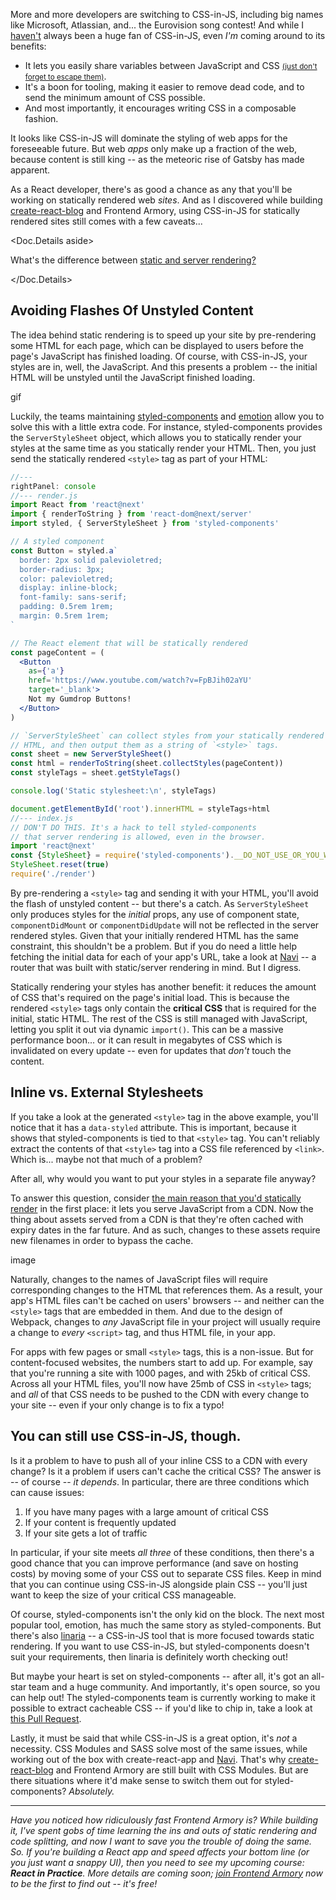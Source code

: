 
More and more developers are switching to CSS-in-JS, including big names like Microsoft, Atlassian, and... the Eurovision song contest! And while I [haven't](/james-k-nelson/how-can-i-use-css-in-js-securely/) always been a huge fan of CSS-in-JS, even *I'm* coming around to its benefits:

- It lets you easily share variables between JavaScript and CSS [<small>(just don't forget to escape them)</small>](/james-k-nelson/how-can-i-use-css-in-js-securely/).
- It's a boon for tooling, making it easier to remove dead code, and to send the minimum amount of CSS possible.
- And most importantly, it encourages writing CSS in a composable fashion.

It looks like CSS-in-JS will dominate the styling of web apps for the foreseeable future. But web *apps* only make up a fraction of the web, because content is still king -- as the meteoric rise of Gatsby has made apparent.

As a React developer, there's as good a chance as any that you'll be working on statically rendered web *sites*. And as I discovered while building [create-react-blog](https://github.com/frontarm/create-react-blog) and Frontend Armory, using CSS-in-JS for statically rendered sites still comes with a few caveats...

<Doc.Details aside>

What's the difference between [static and server rendering?](/james-k-nelson/static-vs-server-rendering/)

</Doc.Details>

## Avoiding Flashes Of Unstyled Content

The idea behind static rendering is to speed up your site by pre-rendering some HTML for each page, which can be displayed to users before the page's JavaScript has finished loading. Of course, with CSS-in-JS, your styles are in, well, the JavaScript. And this presents a problem -- the initial HTML will be unstyled until the JavaScript finished loading.

gif

Luckily, the teams maintaining [styled-components](https://www.styled-components.com/) and [emotion](https://emotion.sh/) allow you to solve this with a little extra code. For instance, styled-components provides the `ServerStyleSheet` object, which allows you to statically render your styles at the same time as you statically render your HTML. Then, you just send the statically rendered `<style>` tag as part of your HTML:

```jsx
//---
rightPanel: console
//--- render.js
import React from 'react@next'
import { renderToString } from 'react-dom@next/server'
import styled, { ServerStyleSheet } from 'styled-components'

// A styled component
const Button = styled.a`
  border: 2px solid palevioletred;
  border-radius: 3px;
  color: palevioletred;
  display: inline-block;
  font-family: sans-serif;
  padding: 0.5rem 1rem;
  margin: 0.5rem 1rem;
`

// The React element that will be statically rendered
const pageContent = (
  <Button
    as={'a'}
    href='https://www.youtube.com/watch?v=FpBJih02aYU'
    target='_blank'>
    Not my Gumdrop Buttons!
  </Button>
)

// `ServerStyleSheet` can collect styles from your statically rendered
// HTML, and then output them as a string of `<style>` tags.
const sheet = new ServerStyleSheet()
const html = renderToString(sheet.collectStyles(pageContent))
const styleTags = sheet.getStyleTags()

console.log('Static stylesheet:\n', styleTags)

document.getElementById('root').innerHTML = styleTags+html
//--- index.js
// DON'T DO THIS. It's a hack to tell styled-components
// that server rendering is allowed, even in the browser.
import 'react@next'
const {StyleSheet} = require('styled-components').__DO_NOT_USE_OR_YOU_WILL_BE_HAUNTED_BY_SPOOKY_GHOSTS
StyleSheet.reset(true)
require('./render')
```

By pre-rendering a `<style>` tag and sending it with your HTML, you'll avoid the flash of unstyled content -- but there's a catch. As `ServerStyleSheet` only produces styles for the *initial* props, any use of component state, `componentDidMount` or `componentDidUpdate` will not be reflected in the server rendered styles. Given that your initially rendered HTML has the same constraint, this shouldn't be a problem. But if you do need a little help fetching the initial data for each of your app's URL, take a look at [Navi](/navi/) -- a router that was built with static/server rendering in mind. But I digress.

Statically rendering your styles has another benefit: it reduces the amount of CSS that's required on the page's initial load. This is because the rendered `<style>` tags only contain the **critical CSS** that is required for the initial, static HTML. The rest of the CSS is still managed with JavaScript, letting you split it out via dynamic `import()`. This can be a massive performance boon... or it can result in megabytes of CSS which is invalidated on every update -- even for updates that *don't* touch the content.


## Inline vs. External Stylesheets

If you take a look at the generated `<style>` tag in the above example, you'll notice that it has a `data-styled` attribute. This is important, because it shows that styled-components is tied to that `<style>` tag. You can't reliably extract the contents of that `<style>` tag into a CSS file referenced by `<link>`. Which is... maybe not that much of a problem?

After all, why would you want to put your styles in a separate file anyway? 

To answer this question, consider [the main reason that you'd statically render](/james-k-nelson/static-vs-server-rendering/) in the first place: it lets you serve JavaScript from a CDN. Now the thing about assets served from a CDN is that they're often cached with expiry dates in the far future. And as such, changes to these assets require new filenames in order to bypass the cache.

image

Naturally, changes to the names of JavaScript files will require corresponding changes to the HTML that references them. As a result, your app's HTML files can't be cached on users' browsers -- and neither can the `<style>` tags that are embedded in them. And due to the design of Webpack, changes to *any* JavaScript file in your project will usually require a change to *every* `<script>` tag, and thus HTML file, in your app. 

For apps with few pages or small `<style>` tags, this is a non-issue. But for content-focused websites, the numbers start to add up. For example, say that you're running a site with 1000 pages, and with 25kb of critical CSS. Across all your HTML files, you'll now have 25mb of CSS in `<style>` tags; and *all* of that CSS needs to be pushed to the CDN with every change to your site -- even if your only change is to fix a typo!


## You can still use CSS-in-JS, though.

Is it a problem to have to push all of your inline CSS to a CDN with every change? Is it a problem if users can't cache the critical CSS? The answer is -- of course -- *it depends*. In particular, there are three conditions which can cause issues:

1. If you have many pages with a large amount of critical CSS
2. If your content is frequently updated
3. If your site gets a lot of traffic

In particular, if your site meets *all three* of these conditions, then there's a good chance that you can improve performance (and save on hosting costs) by moving some of your CSS out to separate CSS files. Keep in mind that you can continue using CSS-in-JS alongside plain CSS -- you'll just want to keep the size of your critical CSS manageable.

Of course, styled-components isn't the only kid on the block. The next most popular tool, emotion, has much the same story as styled-components. But there's also [linaria](https://linaria.now.sh/) -- a CSS-in-JS tool that is more focused towards static rendering. If you want to use CSS-in-JS, but styled-components doesn't suit your requirements, then linaria is definitely worth checking out!

But maybe your heart is set on styled-components -- after all, it's got an all-star team and a huge community. And importantly, it's open source, so you can help out! The styled-components team is currently working to make it possible to extract cacheable CSS -- if you'd like to chip in, take a look at [this Pull Request](https://github.com/styled-components/styled-components/pull/2357).

Lastly, it must be said that while CSS-in-JS is a great option, it's *not* a necessity. CSS Modules and SASS solve most of the same issues, while working out of the box with create-react-app and [Navi](/navi/). That's why [create-react-blog](https://github.com/frontarm/create-react-blog) and Frontend Armory are still built with CSS Modules. But are there situations where it'd make sense to switch them out for styled-components? *Absolutely.*

---

*Have you noticed how ridiculously fast Frontend Armory is? While building it, I've spent gobs of time learning the ins and outs of static rendering and code splitting, and now I want to save you the trouble of doing the same. So. If you're building a React app and speed affects your bottom line (or you just want a snappy UI), then you need to see my upcoming course: **React in Practice**. More details are coming soon; [join Frontend Armory](/members/register/) now to be the first to find out -- it's free!*